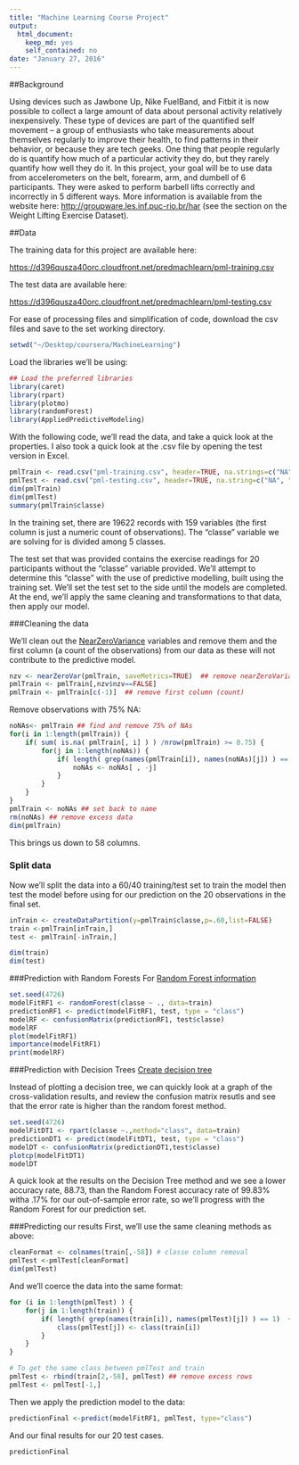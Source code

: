 ```yaml
---
title: "Machine Learning Course Project"
output:
  html_document:
    keep_md: yes
    self_contained: no
date: "January 27, 2016"
---
```


##Background

Using devices such as Jawbone Up, Nike FuelBand, and Fitbit it is now possible to collect a large amount of data about personal activity relatively inexpensively. These type of devices are part of the quantified self movement – a group of enthusiasts who take measurements about themselves regularly to improve their health, to find patterns in their behavior, or because they are tech geeks. One thing that people regularly do is quantify how much of a particular activity they do, but they rarely quantify how well they do it. In this project, your goal will be to use data from accelerometers on the belt, forearm, arm, and dumbell of 6 participants. They were asked to perform barbell lifts correctly and incorrectly in 5 different ways. More information is available from the website here: <http://groupware.les.inf.puc-rio.br/har> (see the section on the Weight Lifting Exercise Dataset).

##Data

The training data for this project are available here:

<https://d396qusza40orc.cloudfront.net/predmachlearn/pml-training.csv>

The test data are available here:

<https://d396qusza40orc.cloudfront.net/predmachlearn/pml-testing.csv>

For ease of processing files and simplification of code, download the csv files and save to the set working directory.

```r
setwd("~/Desktop/coursera/MachineLearning")
```

Load the libraries we'll be using:
```r
## Load the preferred libraries 
library(caret) 
library(rpart)
library(plotmo)
library(randomForest)
library(AppliedPredictiveModeling)
```

With the following code, we'll read the data, and take a quick look at the properties. I also took a quick look at the .csv file by opening the test version in Excel.

```r
pmlTrain <- read.csv("pml-training.csv", header=TRUE, na.strings=c("NA","#Div/0!"))  ## The training set
pmlTest <- read.csv("pml-testing.csv", header=TRUE, na.string=c("NA", "#Div/0!")) ## The test set -set aside
dim(pmlTrain)
dim(pmlTest)
summary(pmlTrain$classe)
```

In the training set, there are 19622 records with 159 variables (the first column is just a numeric count of observations). The "classe" variable we are solving for is divided among 5 classes. 

The test set that was provided contains the exercise readings for 20 participants without the "classe" variable provided. We'll attempt to determine this "classe" with the use of predictive modelling, built using the training set. We'll set the test set to the side until the models are completed. At the end,  we'll apply the same cleaning and transformations to that data, then apply our model. 

###Cleaning the data

We'll clean out the <a href=http://www.inside-r.org/packages/cran/caret/docs/nearZeroVar>NearZeroVariance</a> variables and remove them and the first column (a count of the observations) from our data as these will not contribute to the predictive model.
```r
nzv <- nearZeroVar(pmlTrain, saveMetrics=TRUE)  ## remove nearZeroVariances
pmlTrain <- pmlTrain[,nzv$nzv==FALSE]
pmlTrain <- pmlTrain[c(-1)]  ## remove first column (count)
```

Remove observations with 75% NA:
```r
noNAs<- pmlTrain ## find and remove 75% of NAs
for(i in 1:length(pmlTrain)) {
    if( sum( is.na( pmlTrain[, i] ) ) /nrow(pmlTrain) >= 0.75) {
        for(j in 1:length(noNAs)) {
            if( length( grep(names(pmlTrain[i]), names(noNAs)[j]) ) == 1)  {
                noNAs <- noNAs[ , -j]
            }   
        } 
    }
}
pmlTrain <- noNAs ## set back to name
rm(noNAs) ## remove excess data
dim(pmlTrain)
```
This brings us down to 58 columns.

### Split data

Now we'll split the data into a 60/40 training/test set to train the model then test the model before using for our prediction on the 20 observations in the final set. 

```r
inTrain <- createDataPartition(y=pmlTrain$classe,p=.60,list=FALSE)
train <-pmlTrain[inTrain,]
test <- pmlTrain[-inTrain,]
```
```r
dim(train)
dim(test)
```


###Prediction with Random Forests
For <a href=http://www.statmethods.net/advstats/cart.html>Random Forest information</a>
```r
set.seed(4726)
modelFitRF1 <- randomForest(classe ~ ., data=train)
predictionRF1 <- predict(modelFitRF1, test, type = "class")
modelRF <- confusionMatrix(predictionRF1, test$classe)
modelRF
plot(modelFitRF1)
importance(modelFitRF1)
print(modelRF)
```


###Prediction with Decision Trees
<a href=http://blog.revolutionanalytics.com/2013/06/plotting-classification-and-regression-trees-with-plotrpart.html>Create decision tree</a>

Instead of plotting a decision tree, we can quickly look at a graph of the cross-validation results, and review the confusion matrix resutls and see that the error rate is higher than the random forest method. 

```r
set.seed(4726)
modelFitDT1 <- rpart(classe ~.,method="class", data=train)
predictionDT1 <- predict(modelFitDT1, test, type = "class")
modelDT <- confusionMatrix(predictionDT1,test$classe)
plotcp(modelFitDT1)
modelDT
```

A quick look at the results on the Decision Tree method and we see a lower accuracy rate, 88.73, than the Random Forest accuracy rate of 99.83% witha .17% for our out-of-sample error rate, so we'll progress with the Random Forest for our prediction set.

###Predicting our results
First, we'll use the same cleaning methods as above:
```r
cleanFormat <- colnames(train[,-58]) # classe column removal
pmlTest <-pmlTest[cleanFormat]
dim(pmlTest)
```

And we'll coerce the data into the same format:

```r
for (i in 1:length(pmlTest) ) {
    for(j in 1:length(train)) {
        if( length( grep(names(train[i]), names(pmlTest)[j]) ) == 1)  {
            class(pmlTest[j]) <- class(train[i])
        }      
    }      
}

# To get the same class between pmlTest and train
pmlTest <- rbind(train[2,-58], pmlTest) ## remove excess rows
pmlTest <- pmlTest[-1,]

```

Then we apply the prediction model to the data:
```r
predictionFinal <-predict(modelFitRF1, pmlTest, type="class")
```

And our final results for our 20 test cases.
```r
predictionFinal
```


